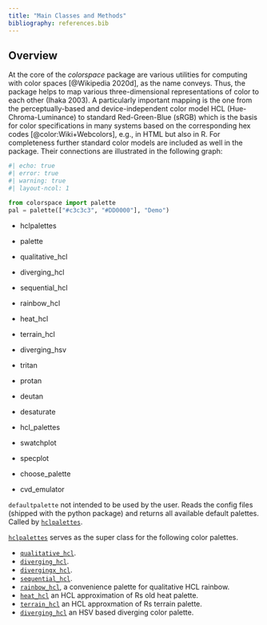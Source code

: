 ```yaml
---
title: "Main Classes and Methods"
bibliography: references.bib
---
```


## Overview

At the core of the *colorspace* package are various utilities for computing with
color spaces [@Wikipedia 2020d], as the name conveys. Thus, the package helps to
map various three-dimensional representations of color to each other (Ihaka
2003). A particularly important mapping is the one from the perceptually-based
and device-independent color model HCL (Hue-Chroma-Luminance) to standard
Red-Green-Blue (sRGB) which is the basis for color specifications in many
systems based on the corresponding hex codes [@color:Wiki+Webcolors], e.g., in HTML
but also in R. For completeness further standard color models are included as
well in the package. Their connections are illustrated in the following graph:

```python
#| echo: true
#| error: true
#| warning: true
#| layout-ncol: 1

from colorspace import palette
pal = palette(["#c3c3c3", "#DD0000"], "Demo")
```


* hclpalettes
* palette
* qualitative_hcl
* diverging_hcl
* sequential_hcl
* rainbow_hcl
* heat_hcl
* terrain_hcl
* diverging_hsv

* tritan
* protan
* deutan
* desaturate

* hcl_palettes
* swatchplot
* specplot
* choose_palette
* cvd_emulator



`defaultpalette` not intended to be used by the user.
Reads the config files (shipped with the python package) and returns all available
default palettes. Called by [`hclpalettes`](../man/colorspace.palettes.hclpalettes.qmd).

[`hclpalettes`](../man/colorspace.palettes.hclpalettes.qmd) serves as the super
class for the following color palettes.

* [`qualitative_hcl`](../man/colorspace.palettes.qualitative_hcl.qmd).
* [`diverging_hcl`](../man/colorspace.palettes.diverging_hcl.qmd).
* [`divergingx_hcl`](../man/colorspace.palettes.divergingx_hcl.qmd).
* [`sequential_hcl`](../man/colorspace.palettes.sequential_hcl.qmd).
* [`rainbow_hcl`](../man/colorspace.palettes.rainbow_hcl.qmd), a convenience palette for qualitative HCL rainbow.
* [`heat_hcl`](../man/colorspace.palettes.heat_hcl.qmd) an HCL approximation of Rs old heat palette.
* [`terrain_hcl`](../man/colorspace.palettes.terrain_hcl.qmd) an HCL approxmation of Rs terrain palette.
* [`diverging_hcl`](../man/colorspace.palettes.diverging_hsv.qmd) an HSV based diverging color palette.

